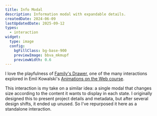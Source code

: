 ```yaml
---
title: Info Modal
description: Information modal with expandable details.
createdDate: 2024-06-09
lastUpdatedDate: 2025-09-12
types:
  - interaction
widget:
  type: image
  config:
    bgFillClass: bg-base-900
    previewImage: bbva_mkmupf
    previewWidth: 0.6
---
```


I love the playfulness of [Family's Drawer](https://emilkowal.ski/ui/family-tray-system), one of the many interactions explored in Emil Kowalski's [Animations on the Web course](https://animations.dev).

This interaction is my take on a similar idea: a single modal that changes size according to the content it wants to display in each state. I originally designed this to present project details and metadata, but after several design shifts, it ended up unused. So I've repurposed it here as a standalone interaction.
